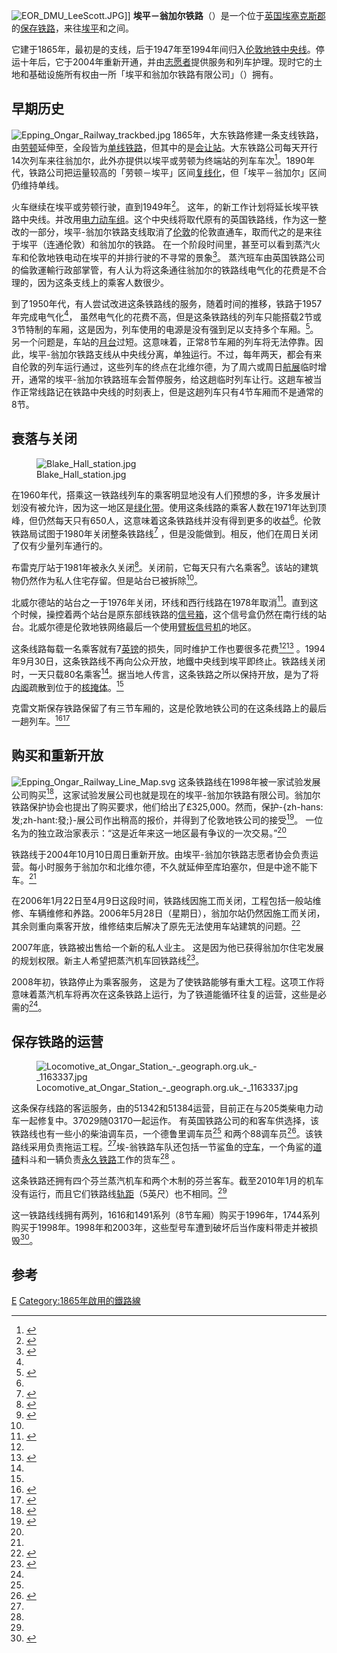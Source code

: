 [[File:EOR_DMU_LeeScott.JPG|thumb]]]] 
'''埃平－翁加尔铁路'''（{{lang-en|'''Epping Ongar Railway'''}}）是一个位于[[英国|英国]][[埃塞克斯郡|埃塞克斯郡]]的[[保存铁路|保存铁路]]，来往[[埃平站|埃平]]和{{link-en|翁加尔站|Ongar railway station|翁加尔}}之间。

它建于1865年，最初是{{link-en|大东铁路|Great Eastern Railway}}的支线，后于1947年至1994年间归入[[伦敦地铁|伦敦地铁]][[中央线_(伦敦地铁)|中央线]]。停运十年后，它于2004年重新开通，并由[[志愿者|志愿者]]提供服务和列车护理。现时它的土地和基础设施所有权由一所「埃平和翁加尔铁路有限公司」（{{lang-en|Epping Ongar Railway Company}}）拥有。

== 早期历史 ==
[[File:Epping_Ongar_Railway_trackbed.jpg|thumb]]
1865年，大东铁路修建一条支线铁路，由[[劳顿_(埃塞克斯郡)|劳顿]]延伸至{{link-en|翁加尔 (埃塞克斯郡)|Ongar, Essex|翁加尔}}，全段皆为[[单线铁路|单线铁路]]，但其中的{{link-en|北威尔德站|North Weald railway station}}是[[会让站|会让站]]。大东铁路公司每天开行14次列车来往翁加尔，此外亦提供以埃平或劳顿为终端站的列车车次<ref name=CLBook>{{cite book|title=The Central Line|author=J Graeme Bruce & Desmond F Croome|year=1996|publisher=Capital Transport|isbn=1-85414-297-6|language=en}}</ref>。1890年代，铁路公司把运量较高的「劳顿－埃平」区间[[复线铁路|复线化]]，但「埃平－翁加尔」区间仍维持单线。
<!-- 暂时修正到这里 -->

火车继续在埃平或劳顿行驶，直到1949年<ref>{{cite book | title = Moving people in tomorrow's world | author = Institution of Civil Engineers | year = 1987 | publisher = Thomas Telford | isbn = 0-7277-0391-9 | page = 42}}</ref>。 这年，{{link-en|倫敦運輸行政部|London Transport Executive}}的新工作计划将延长埃平铁路中央线。并改用[[电力动车组|电力动车组]]。这个中央线将取代原有的英国铁路线，作为这一整改的一部分，埃平-翁加尔铁路支线取消了[[伦敦|伦敦]]的伦敦直通车，取而代之的是来往于埃平（连通伦敦）和翁加尔的铁路。 在一个阶段时间里，甚至可以看到蒸汽火车和伦敦地铁电动在埃平的并排行驶的不寻常的景象<ref name="metro">{{cite book | title = The Moving Metropolis: A History of London's Transport Since 1800 | last = Taylor | first = Sheila | coauthors = Green, Oliver | year = 2002 | publisher = Lawrence King | isbn = 1-85669-241-8 | page = 281}}</ref>。 蒸汽班车由英国铁路公司的倫敦運輸行政部掌管，有人认为将这条通往翁加尔的铁路线电气化的花费是不合理的，因为这条支线上的乘客人数很少。
 
到了1950年代，有人尝试改进这条铁路线的服务，随着时间的推移，铁路于1957年完成电气化<ref name="metro"/>， 虽然电气化的花费不高，但是这条铁路线的列车只能搭载2节或3节特制的车厢，这是因为，列车使用的电源是没有强到足以支持多个车厢。<ref name="bowen1995">{{cite news | title = There's life in the old track yet | work = The Independent (London) | url = http://www.independent.co.uk/news/business/theres-life-in-the-old-track-yet-1590512.html | last = Bowen | first = David | date = 1995-07-09 | accessdate = 2009-11-24 | archive-date = 2019-11-11 | archive-url = https://web.archive.org/web/20191111071048/https://www.independent.co.uk/news/business/theres-life-in-the-old-track-yet-1590512.html | dead-url = no }}</ref>。另一个问题是，车站的[[月台|月台]]过短。这意味着，正常8节车厢的列车将无法停靠。因此，埃平-翁加尔铁路支线从中央线分离，单独运行。不过，每年两天，都会有来自伦敦的列车运行通过，这些列车的终点在北维尔德，为了周六或周日[[航展|航展]]临时增开，通常的埃平-翁加尔铁路班车会暂停服务，给这趟临时列车让行。这趟车被当作正常线路记在铁路中央线的时刻表上，但是这趟列车只有4节车厢而不是通常的8节。

==衰落与关闭 ==
[[File:Blake_Hall_station.jpg|thumb]]

在1960年代，搭乘这一铁路线列车的乘客明显地没有人们预想的多，许多发展计划没有被允许，因为这一地区是[[绿化带|绿化带]]。使用这条线路的乘客人数在1971年达到顶峰，但仍然每天只有650人，这意味着这条铁路线并没有得到更多的收益<ref name="bowen1995" />。伦敦铁路局试图于1980年关闭整条铁路线<ref>{{cite web | url = http://www.abandonedstations.org.uk/OngarBranchPoster.html | title = Blake Hall poster advertising proposed closure | accessdate = 2009-11-24 | publisher = Abandoned Stations | language = en | archive-date = 2019-09-16 | archive-url = https://web.archive.org/web/20190916111618/http://www.abandonedstations.org.uk/OngarBranchPoster.html | dead-url = no }}</ref> ，但是没能做到。相反，他们在周日关闭了仅有少量列车通行的{{link-en|布萊克廳站|Blake Hall tube station}}。

布雷克厅站于1981年被永久关闭<ref name="sb">{{cite web | url = http://www.subbrit.org.uk/sb-sites/stations/b/blake_hall/index.shtml | title = Subterranea Britannica: SB-Sites: Blake Hall Station | last = Catford | first = Nick | work = Subterranea Britannica | accessdate = 2009-11-25 | archive-date = 2010-01-05 | archive-url = https://web.archive.org/web/20100105190244/http://www.subbrit.org.uk/sb-sites/stations/b/blake_hall/index.shtml | dead-url = no }}</ref>。关闭前，它每天只有六名乘客<ref>{{cite web | title = Epping to Ongar railway line, Essex | url = http://www.urban75.org/london/ongar.html | work = [[urban75|urban75]] | accessdate = 2009-11-25 | archive-date = 2020-01-09 | archive-url = https://web.archive.org/web/20200109073707/http://www.urban75.org/london/ongar.html | dead-url = no }}</ref>。该站的建筑物仍然作为私人住宅存留。但是站台已被拆除<ref name="sb" />。

北威尔德站的站台之一于1976年关闭，环线和西行线路在1978年取消<ref name="holdenf5">{{cite web | url = http://www.holdenf5.co.uk/epping-ongar.htm | title = The Railway to Epping & Ongar | author = The Holden F5 Trust | accessdate = 2009-11-25 | deadurl = yes | archiveurl = https://web.archive.org/web/20070808123018/http://www.holdenf5.co.uk/epping-ongar.htm | archivedate = 2007-08-08 }}</ref>。直到这个时候，操控着两个站台是原东部线铁路的[[信号箱|信号箱]]，这个信号盒仍然在南行线的站台。北威尔德是伦敦地铁网络最后一个使用[[臂板信号机|臂板信号机]]的地区。

这条线路每载一名乘客就有7[[英镑|英镑]]的损失，同时维护工作也要很多花费<ref name="bowen1995" /><ref name="cravenshist">{{cite web | url = http://www.cravensheritagetrains.co.uk/history.htm | title = Railways to Epping and Ongar | author = Cravens Heritage Trains | accessdate = 2009-11-25 | archive-url = https://web.archive.org/web/20130316033959/http://www.cravensheritagetrains.co.uk/history.htm | archive-date = 2013-03-16 | dead-url = yes }}</ref> 。1994年9月30日，这条铁路线不再向公众开放，地鐵中央线到埃平即终止。铁路线关闭时，一天只载80名乘客<ref name="bowen1995" />。据当地人传言，这条铁路之所以保持开放，是为了将[[内阁|内阁]]疏散到位于{{link-en|多丁赫斯特|Doddinghurst}}的[[核掩体|核掩体]]。<ref name="CLBook" />

克雷文斯保存铁路保留了有三节车厢的{{link-en|倫敦地鐵1960型列車|London Underground 1960 Stock}}，这是伦敦地铁公司的在这条线路上的最后一趟列车。<ref>{{cite web | url = http://www.cravensheritagetrains.co.uk/1960.htm | title = Cravens Heritage Trains: 1960 Train Stock | author = Cravens Heritage Trains | accessdate = 2009-11-25 | archive-url = https://web.archive.org/web/20180807175248/http://www.cravensheritagetrains.co.uk/1960.htm | archive-date = 2018-08-07 | dead-url = yes }}</ref><ref>{{cite web | url = http://www.trainweb.org/districtdave/html/cravens_heritage_trains.html | title = Cravens Heritage Trains | work = District Dave's London Underground Site | accessdate = 2009-11-25 | archive-date = 2020-01-21 | archive-url = https://web.archive.org/web/20200121232427/http://www.trainweb.org/districtdave/html/cravens_heritage_trains.html | dead-url = no }}</ref>

==购买和重新开放 ==
[[File:Epping_Ongar_Railway_Line_Map.svg|thumb]]
这条铁路线在1998年被一家试验发展公司购买<ref name="cafg">{{cite news | url = http://archive.clactonandfrintongazette.co.uk/2001/5/23/181466.html | title = Brentwood: Candidates in rail row | date = 23 May 2001 | work = Clacton and Frinton Gazette | accessdate = 2009-11-25 | deadurl = yes | archiveurl = https://archive.is/20070810033227/http://archive.clactonandfrintongazette.co.uk/2001/5/23/181466.html | archivedate = 2007-08-10 | df =  }}</ref>，这家试验发展公司也就是现在的埃平-翁加尔铁路有限公司。翁加尔铁路保护协会也提出了购买要求，他们给出了£325,000。然而，保护-{zh-hans:发;zh-hant:發;}-展公司作出稍高的报价，并得到了伦敦地铁公司的接受<ref>{{cite news | url = http://www.ongarguardian.co.uk/search/display.var.460833.0.train_line_could_be_back_on_track.php | title = Train line could be back on track | last = Lawhor | first = Anna | work = Ongar Guardian | date = 17 February 2004 | accessdate = 2009-11-25 | deadurl = yes | archiveurl = https://web.archive.org/web/20090107095517/http://www.ongarguardian.co.uk/search/display.var.460833.0.train_line_could_be_back_on_track.php | archivedate = 2009-01-07 }}</ref>。 一位名为{{link-en|贝尔·马丁|Martin Bell}}的独立政治家表示：“这是近年来这一地区最有争议的一次交易。”<ref name="cafg" />

铁路线于2004年10月10日周日重新开放。由埃平-翁加尔铁路志愿者协会负责运营。每小时服务于翁加尔和北维尔德，不久就延伸至库珀塞尔，但是中途不能下车。<ref name="eorhist" />
 
在2006年1月22日至4月9日这段时间，铁路线因施工而关闭，工程包括一般站维修、车辆维修和养路。2006年5月28日（星期日），翁加尔站仍然因施工而关闭，其余则重向乘客开放，维修结束后解决了原先无法使用车站建筑的问题。<ref>{{cite web | url = http://eorailway.co.uk/news/shut-down-latest | title = Epping Ongar Railway - News Archive | accessdate = 2010-03-31 | publisher = Epping Ongar Railway | deadurl = yes | archiveurl = https://web.archive.org/web/20120214234452/http://eorailway.co.uk/news/shut-down-latest | archivedate = 2012-02-14 }}</ref>

2007年底，铁路被出售给一个新的私人业主。 这是因为他已获得翁加尔住宅发展的规划权限。新主人希望把蒸汽机车回铁路线<ref name="eorhist">{{cite web | url = http://www.eorailway.co.uk/history/linehistory/ | title = Epping Ongar Railway - History | accessdate = 2010-03-27 | publisher = Epping Ongar Railway | deadurl = yes | archiveurl = https://web.archive.org/web/20100103121906/http://eorailway.co.uk/history/linehistory/ | archivedate = 2010-01-03 }}</ref>。

2008年初，铁路停止为乘客服务， 这是为了使铁路能够有重大工程。这项工作将意味着蒸汽机车将再次在这条铁路上运行，为了铁道能循环往复的运营，这些是必需的<ref name="eorhist"/>。

==保存铁路的运营==
[[File:Locomotive_at_Ongar_Station_-_geograph.org.uk_-_1163337.jpg|thumb]]

这条保存线路的客运服务，由{{link-en|英铁117型柴油机车|British Rail Class 117}}的51342和51384运营，目前正在与205类柴电力动车一起修复中。37029随03170一起运作。 有英国铁路公司的{{link-en|英铁1型列车|British Railways Mark 1}}和{{link-en|英铁2型列车|British Railways Mark 2}}客车供选择，该铁路线也有一些小的柴油调车员，一个德鲁里调车员<ref name="eor-rs" /> 和两个{{link-en|拉斯顿和霍恩斯比|Ruston & Hornsby|拉斯顿}}88调车员<ref name="eor-rs">{{cite web | url = http://www.eorailway.co.uk/departments/cwl/ | title = Epping Ongar Railway - Carriage, Wagon & Locomotive Department | accessdate = 2009-09-29 | deadurl = yes | archiveurl = https://web.archive.org/web/20090828011716/http://eorailway.co.uk/departments/cwl/ | archivedate = 2009-08-28 }}</ref>。该铁路线采用{{link-en|哈斯科公司|Harsco}}负责拖运工程。<ref name="eor-rs" />埃-翁铁路车队还包括一节鲨鱼的[[守车|守车]]，一个角鲨的[[道碴|道碴]]料斗和一辆负责[[永久铁路|永久铁路]]工作的货车<ref name="eor-rs" /> 。

这条铁路还拥有四个芬兰蒸汽机车和两个木制的芬兰客车。截至2010年1月的机车没有运行，而且它们铁路线[[轨距|轨距]]（5英尺）也不相同。<ref name="eor-rs" />

这一铁路线线拥有两列{{link-en|伦敦地铁1962型|London Underground 1962 Stock|1962型车}}，1616和1491系列（8节车厢）购买于1996年，1744系列购买于1998年。1998年和2003年，这些型号车遭到破坏后当作废料带走并被损毁<ref>{{cite web | url = http://www.squarewheels.org.uk/rly/stock/1962tubeStock/ | title = 1962 tube stock | work = Squarewheels.org.uk | accessdate = 2007-09-30 | archive-date = 2020-11-12 | archive-url = https://web.archive.org/web/20201112011215/https://www.squarewheels.org.uk/rly/stock/1962tubeStock/ | dead-url = no }}</ref>。

==参考==
{{reflist}}

{{coord|51.71108|N|0.18505|E|source:placeopedia|display=title}}
[[Category:倫敦鐵路線|E]]
[[Category:1865年啟用的鐵路線|Category:1865年啟用的鐵路線]]